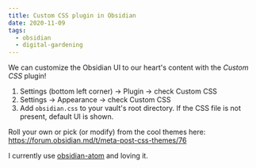 ```yaml
---
title: Custom CSS plugin in Obsidian
date: 2020-11-09
tags:
  - obsidian
  - digital-gardening
---
```


We can customize the Obsidian UI to our heart&#39;s content with the _Custom CSS_ plugin!

1. Settings (bottom left corner) → Plugin → check Custom CSS
2. Settings → Appearance → check Custom CSS
3. Add `obsidian.css` to your vault's root directory. If the CSS file is not present, default UI is shown.

Roll your own or pick (or modify) from the cool themes here: https://forum.obsidian.md/t/meta-post-css-themes/76

I currently use [obsidian-atom](https://github.com/kognise/obsidian-atom) and loving it.
